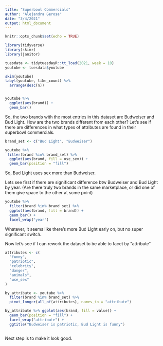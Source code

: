 ```yaml
---
title: "Superbowl Commercials"
author: "Alejandra Gerosa"
date: "3/4/2021"
output: html_document
---
```


```r
knitr::opts_chunk$set(echo = TRUE)
```

```r
library(tidyverse)
library(skimr)
library(janitor)

tuesdata <- tidytuesdayR::tt_load(2021, week = 10)
youtube <- tuesdata$youtube


```

```r
skim(youtube)
tabyl(youtube, like_count) %>% 
  arrange(desc(n))



```

```r

youtube %>% 
  ggplot(aes(brand)) + 
  geom_bar()

```

So, the two brands with the most entries in this dataset are Budweiser and Bud Light. How are the two brands different from each other? Let's see if there are differences in what types of attributes are found in their superbowl commercials.

```r
brand_set <- c("Bud Light", "Budweiser")

youtube %>%
 filter(brand %in% brand_set) %>% 
  ggplot(aes(brand, fill = use_sex)) +
  geom_bar(position = "fill")

```
So, Bud Light uses sex more than Budweiser.

Lets see first if there are significant difference btw Budweiser and Bud Light by year. (Are there truly two brands in the same marketplace, or did one of them give space to the other at some point)

```r

youtube %>% 
  filter(brand %in% brand_set) %>% 
  ggplot(aes(brand, fill = brand)) + 
  geom_bar() +
  facet_wrap("year")

```
Whatever, it seems like there's more Bud Light early on, but no super significant switch.

Now let's see if I can rework the dataset to be able to facet by "attribute"

```r
attributes <- c(
  "funny",
  "patriotic",
  "celebrity",
  "danger",
  "animals",
  "use_sex"
)

by_attribute <- youtube %>% 
  filter(brand %in% brand_set) %>% 
  pivot_longer(all_of(attributes), names_to = "attribute")

by_attribute %>% ggplot(aes(brand, fill = value)) +
  geom_bar(position = "fill") +
  facet_wrap("attribute") +
  ggtitle("Budweiser is patriotic, Bud Light is funny")
  

```
Next step is to make it look good.




